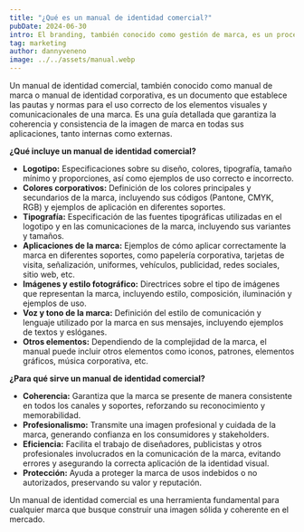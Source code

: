 ```yaml
---
title: "¿Qué es un manual de identidad comercial?"
pubDate: 2024-06-30
intro: El branding, también conocido como gestión de marca, es un proceso estratégico que implica desarrollar y mantener una...
tag: marketing
author: dannyveneno
image: ../../assets/manual.webp
---
```



Un manual de identidad comercial, también conocido como manual de marca o manual de identidad corporativa, es un documento que establece las pautas y normas para el uso correcto de los elementos visuales y comunicacionales de una marca. Es una guía detallada que garantiza la coherencia y consistencia de la imagen de marca en todas sus aplicaciones, tanto internas como externas.

**¿Qué incluye un manual de identidad comercial?**

- **Logotipo:** Especificaciones sobre su diseño, colores, tipografía, tamaño mínimo y proporciones, así como ejemplos de uso correcto e incorrecto.
- **Colores corporativos:** Definición de los colores principales y secundarios de la marca, incluyendo sus códigos (Pantone, CMYK, RGB) y ejemplos de aplicación en diferentes soportes.
- **Tipografía:** Especificación de las fuentes tipográficas utilizadas en el logotipo y en las comunicaciones de la marca, incluyendo sus variantes y tamaños.
- **Aplicaciones de la marca:** Ejemplos de cómo aplicar correctamente la marca en diferentes soportes, como papelería corporativa, tarjetas de visita, señalización, uniformes, vehículos, publicidad, redes sociales, sitio web, etc.
- **Imágenes y estilo fotográfico:** Directrices sobre el tipo de imágenes que representan la marca, incluyendo estilo, composición, iluminación y ejemplos de uso.
- **Voz y tono de la marca:** Definición del estilo de comunicación y lenguaje utilizado por la marca en sus mensajes, incluyendo ejemplos de textos y eslóganes.
- **Otros elementos:** Dependiendo de la complejidad de la marca, el manual puede incluir otros elementos como iconos, patrones, elementos gráficos, música corporativa, etc.

**¿Para qué sirve un manual de identidad comercial?**

- **Coherencia:** Garantiza que la marca se presente de manera consistente en todos los canales y soportes, reforzando su reconocimiento y memorabilidad.
- **Profesionalismo:** Transmite una imagen profesional y cuidada de la marca, generando confianza en los consumidores y stakeholders.
- **Eficiencia:** Facilita el trabajo de diseñadores, publicistas y otros profesionales involucrados en la comunicación de la marca, evitando errores y asegurando la correcta aplicación de la identidad visual.
- **Protección:** Ayuda a proteger la marca de usos indebidos o no autorizados, preservando su valor y reputación.

Un manual de identidad comercial es una herramienta fundamental para cualquier marca que busque construir una imagen sólida y coherente en el mercado.
